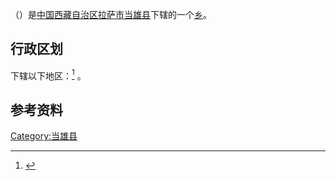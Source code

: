 {{中国乡级行政区|54/01/22/204/000}}
'''{{PAGENAMEBASE}}'''（{{bo|z=དབུ་མ་ཐང།|w=dbu ma thang}}）是[[中华人民共和国|中国]][[西藏自治区|西藏自治区]][[拉萨市|拉萨市]][[当雄县|当雄县]]下辖的一个[[乡级行政区|乡]]。

== 行政区划 ==
{{PAGENAMEBASE}}下辖以下地区：<ref>{{PRC admin/ref sgc|54/01/22/200/204}}</ref>
{{PRC admin/children|54/01/22/204/000}}。

== 参考资料 ==
{{reflist}}

{{西藏行政区划小作品}}
{{当雄县行政区划}}

[[Category:当雄县|Category:当雄县]]